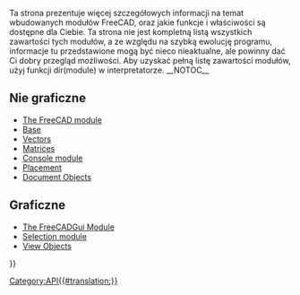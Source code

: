 <languages/>
<div class="mw-translate-fuzzy">
{{VeryImportantMessage|''(Październik 2019)'' Nie edytuj tych stron. Informacje są niekompletne i nieaktualne. Najnowsze API można znaleźć w  [https://www.freecadweb.org/api automatycznie generowana dokumentacja API], lub wygenerować dokumentację samodzielnie, śledząc dokument [[Source documentation/pl|Dokumentacja źródłowa]].}}
</div>

Ta strona prezentuje więcej szczegółowych informacji na temat wbudowanych modułów FreeCAD, oraz jakie funkcje i właściwości są dostępne dla Ciebie. Ta strona nie jest kompletną listą wszystkich zawartości tych modułów, a ze względu na szybką ewolucję programu, informacje tu przedstawione mogą być nieco nieaktualne, ale powinny dać Ci dobry przegląd możliwości. Aby uzyskać pełną listę zawartości modułów, użyj funkcji dir(module) w interpretatorze.
__NOTOC__

<span id="Non_graphical"></span>
==Nie graficzne==

* [[FreeCAD_API/pl|The FreeCAD module]]
* [[Base_API/pl|Base]]
* [[Vector_API/pl|Vectors]] 
* [[Matrix_API/pl|Matrices]]
* [[Console_API/pl|Console module]]
* [[Placement_API/pl|Placement]]
* [[Object_API/pl|Document Objects]]

<span id="Graphical"></span>
==Graficzne==

* [[FreeCADGui_API/pl|The FreeCADGui Module]]
* [[Selection_API/pl|Selection module]]
* [[ViewObject_API/pl|View Objects]]

{{Powerdocnavi{{#translation:}}}}
[[Category:API{{#translation:}}]]
{{clear}}